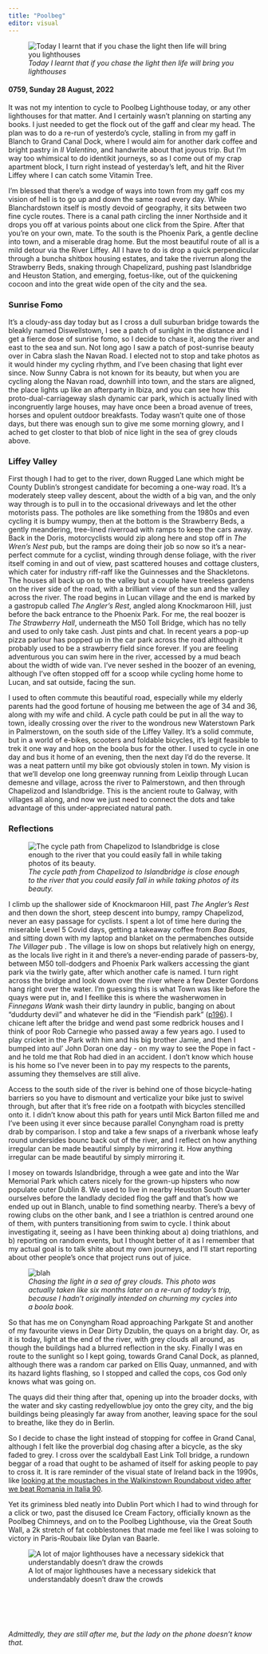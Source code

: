 ```yaml
---
title: "Poolbeg"
editor: visual
---
```


![*Today I learnt that if you chase the light then life will bring you lighthouses*](images/poolbeg_lighthouse.png)

#### **0759, Sunday 28 August, 2022**

It was not my intention to cycle to Poolbeg Lighthouse today, or any other lighthouses for that matter. And I certainly wasn't planning on starting any books. I just needed to get the flock out of the gaff and clear my head. The plan was to do a re-run of yesterdo's cycle, stalling in from my gaff in Blanch to Grand Canal Dock, where I would aim for another dark coffee and bright pastry in *Il Valentino*, and handwrite about that joyous trip. But I'm way too whimsical to do identikit journeys, so as I come out of my crap apartment block, I turn right instead of yesterday's left, and hit the River Liffey where I can catch some Vitamin Tree.

I'm blessed that there's a wodge of ways into town from my gaff cos my vision of hell is to go up and down the same road every day. While Blanchardstown itself is mostly devoid of geography, it sits between two fine cycle routes. There is a canal path circling the inner Northside and it drops you off at various points about one click from the Spire. After that you're on your own, mate. To the south is the Phoenix Park, a gentle decline into town, and a miserable drag home. But the most beautiful route of all is a mild detour via the River Liffey. All I have to do is drop a quick perpendicular through a buncha shitbox housing estates, and take the riverrun along the Strawberry Beds, snaking through Chapelizard, pushing past Islandbridge and Heuston Station, and emerging, foetus-like, out of the quickening cocoon and into the great wide open of the city and the sea.

### Sunrise Fomo

It's a cloudy-ass day today but as I cross a dull suburban bridge towards the bleakly named Diswellstown, I see a patch of sunlight in the distance and I get a fierce dose of sunrise fomo, so I decide to chase it, along the river and east to the sea and sun. Not long ago I saw a patch of post-sunrise beauty over in Cabra slash the Navan Road. I elected not to stop and take photos as it would hinder my cycling rhythm, and I've been chasing that light ever since. Now Sunny Cabra is not known for its beauty, but when you are cycling along the Navan road, downhill into town, and the stars are aligned, the place lights up like an afterparty in Ibiza, and you can see how this proto-dual-carriageway slash dynamic car park, which is actually lined with incongruently large houses, may have once been a broad avenue of trees, horses and opulent outdoor breakfasts. Today wasn't quite one of those days, but there was enough sun to give me some morning glowry, and I ached to get closter to that blob of nice light in the sea of grey clouds above.

### Liffey Valley

First though I had to get to the river, down Rugged Lane which might be County Dublin's strongest candidate for becoming a one-way road. It's a moderately steep valley descent, about the width of a big van, and the only way through is to pull in to the occasional driveways and let the other motorists pass. The potholes are like something from the 1980s and even cycling it is bumpy wumpy, then at the bottom is the Strawberry Beds, a gently meandering, tree-lined riverroad with ramps to keep the cars away. Back in the Doris, motorcyclists would zip along here and stop off in *The Wren's Nest* pub, but the ramps are doing their job so now so it's a near-perfect commute for a cyclist, winding through dense foliage, with the river itself coming in and out of view, past scattered houses and cottage clusters, which cater for industry riff-raff like the Guinnesses and the Shackletons. The houses all back up on to the valley but a couple have treeless gardens on the river side of the road, with a brilliant view of the sun and the valley across the river. The road begins in Lucan village and the end is marked by a gastropub called *The Angler's Rest*, angled along Knockmaroon Hill, just before the back entrance to the Phoenix Park. For me, the real boozer is *The Strawberry Hall*, underneath the M50 Toll Bridge, which has no telly and used to only take cash. Just pints and chat. In recent years a pop-up pizza parlour has popped up in the car park across the road although it probably used to be a strawberry field since forever. If you are feeling adventurous you can swim here in the river, accessed by a mud beach about the width of wide van. I've never seshed in the boozer of an evening, although I've often stopped off for a scoop while cycling home home to Lucan, and sat outside, facing the sun.

I used to often commute this beautiful road, especially while my elderly parents had the good fortune of housing me between the age of 34 and 36, along with my wife and child. A cycle path could be put in all the way to town, ideally crossing over the river to the wondrous new Waterstown Park in Palmerstown, on the south side of the Liffey Valley. It's a solid commute, but in a world of e-bikes, scooters and foldable bicycles, it's legit feasible to trek it one way and hop on the boola bus for the other. I used to cycle in one day and bus it home of an evening, then the next day I'd do the reverse. It was a neat pattern until my bike got obviously stolen in town. My vision is that we'll develop one long greenway running from Leixlip through Lucan demesne and village, across the river to Palmerstown, and then through Chapelizod and Islandbridge. This is the ancient route to Galway, with villages all along, and now we just need to connect the dots and take advantage of this under-appreciated natural path.

### Reflections

![*The cycle path from Chapelizod to Islandbridge is close enough to the river that you could easily fall in while taking photos of its beauty.*](images/river_bank_reflection_20220828_074235.jpg)

I climb up the shallower side of Knockmaroon Hill, past *The Angler's Rest* and then down the short, steep descent into bumpy, rampy Chapelizod, never an easy passage for cyclists. I spent a lot of time here during the miserable Level 5 Covid days, getting a takeaway coffee from *Baa Baas*, and sitting down with my laptop and blanket on the permabenches outside *The Villager* pub . The village is low on shops but relatively high on energy, as the locals live right in it and there's a never-ending parade of passers-by, between M50 toll-dodgers and Phoenix Park walkers accessing the giant park via the twirly gate, after which another cafe is named. I turn right across the bridge and look down over the river where a few Dexter Gordons hang right over the water. I'm guessing this is what Town was like before the quays were put in, and I feellike this is where the washerwomen in *Finnegans Wank* wash their dirty laundry in public, banging on about "duddurty devil" and whatever he did in the "Fiendish park" ([p196](http://www.finwake.com/1024chapter8/1024finn8.htm)). I chicane left after the bridge and wend past some redbrick houses and I think of poor Rob Carnegie who passed away a few years ago. I used to play cricket in the Park with him and his big brother Jamie, and then I bumped into aul' John Doran one day - on my way to see the Pope in fact - and he told me that Rob had died in an accident. I don't know which house is his home so I've never been in to pay my respects to the parents, assuming they themselves are still alive.

Access to the south side of the river is behind one of those bicycle-hating barriers so you have to dismount and verticalize your bike just to swivel through, but after that it's free ride on a footpath with bicycles stencilled onto it. I didn't know about this path for years until Mick Barton filled me and I've been using it ever since because parallel Conyngham road is pretty drab by comparison. I stop and take a few snaps of a riverbank whose leafy round undersides bounc back out of the river, and I reflect on how anything irregular can be made beautiful simply by mirroring it. How anything irregular can be made beautiful by simply mirroring it.

I mosey on towards Islandbridge, through a wee gate and into the War Memorial Park which caters nicely for the grown-up hipsters who now populate outer Dublin 8. We used to live in nearby Heuston South Quarter ourselves before the landlady decided flog the gaff and that's how we ended up out in Blanch, unable to find something nearby. There's a bevy of rowing clubs on the other bank, and I see a triathlon is centred around one of them, with punters transitioning from swim to cycle. I think about investigating it, seeing as I have been thinking about a) doing triathlons, and b) reporting on random events, but I thought better of it as I remember that my actual goal is to talk shite about my own journeys, and I'll start reporting about other people's once that project runs out of juice. 

![*Chasing the light in a sea of grey clouds. This photo was actually taken like six months later on a re-run of today's trip, because I hadn't originally intended on churning my cycles into a boola book.*](images/luminescent_aperture_liffey.jpeg){alt="blah"}

So that has me on Conyngham Road approaching Parkgate St and another of my favourite views in Dear Dirty Dzublin, the quays on a bright day. Or, as it is today, light at the end of the river, with grey clouds all around, as though the buildings had a blurred reflection in the sky. Finally I was en route to the sunlight so I kept going, towards Grand Canal Dock, as planned, although there was a random car parked on Ellis Quay, unmanned, and with its hazard lights flashing, so I stopped and called the cops, cos God only knows what was going on.

The quays did their thing after that, opening up into the broader docks, with the water and sky casting redyellowblue joy onto the grey city, and the big buildings being pleasingly far away from another, leaving space for the soul to breathe, like they do in Berlin.

So I decide to chase the light instead of stopping for coffee in Grand Canal, although I felt like the proverbial dog chasing after a bicycle, as the sky faded to grey. I cross over the scaldyball East Link Toll bridge, a rundown beggar of a road that ought to be ashamed of itself for asking people to pay to cross it. It is rare reminder of the visual state of Ireland back in the 1990s, like [looking at the moustaches in the Walkinstown Roundabout video after we beat Romania in Italia 90](https://www.youtube.com/watch?v=fEkc8dGF2ds&pp=ygUgd2Fsa2luc3Rvd24gcm91bmRhYm91dCBpdGFsaWEgOTA%3D). 

Yet its griminess bled neatly into Dublin Port which I had to wind through for a click or two, past the disused Ice Cream Factory, officially known as the Poolbeg Chimneys, and on to the Poolbeg Lighthouse, via the Great South Wall, a 2k stretch of fat cobblestones that made me feel like I was soloing to victory in Paris-Roubaix like Dylan van Baarle.

![A lot of major lighthouses have a necessary sidekick that understandably doesn't draw the crowds](images/north_bull_lighthouse.png)

\

\

*\
Admittedly, they are still after me, but the lady on the phone doesn't know that.*
